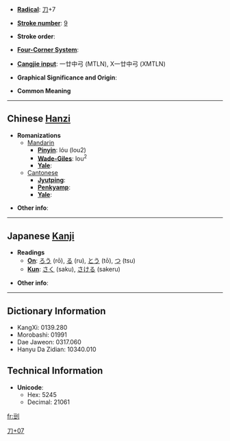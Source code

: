 * '''[[Wiktionary:Chinese radical index| Radical]]''': [[Wiktionary:Chinese radical index 刀|刀]]+7

* '''[[Wiktionary:Chinese total strokes index|Stroke number]]''': [[Wiktionary:Chinese total strokes index 9|9]]

* '''Stroke order''': 

* '''[[Wiktionary:Chinese four corner index|Four-Corner System]]''': 

* '''[[Wiktionary:Chinese Cangjie index|Cangjie input]]''': 一廿中弓 (MTLN), X一廿中弓 (XMTLN)

* '''Graphical Significance and Origin''': 

* '''Common Meaning'''

----

== Chinese [[Hanzi]] ==

* '''Romanizations'''
** [[Mandarin]]
*** '''[[Pinyin]]''': lóu (lou2)
*** '''[[Wade-Giles]]''': lou<sup>2</sup>
*** '''[[Yale]]''': 
**[[Cantonese]]
***'''[[Jyutping]]''':
***'''[[Penkyamp]]''': 
***'''[[Yale]]''': 

* '''Other info''': 

----

== Japanese [[Kanji]] ==

* '''Readings'''
** '''[[On]]''': [[ろう]] (rō), [[る]] (ru), [[とう]] (tō), [[つ]] (tsu)
** '''[[Kun]]''': [[さく]] (saku), [[さける]] (sakeru)

* '''Other info''':  

----

== Dictionary Information ==

* KangXi: 0139.280
* Morobashi: 01991
* Dae Jaweon: 0317.060
* Hanyu Da Zidian: 10340.010

== Technical Information ==

* '''Unicode''':
** Hex: 5245
** Decimal: 21061

[[Category:CJKV Character articles lacking a common meaning|刀+07]]

[[fr:剅]]